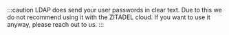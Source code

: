 :::caution
LDAP does send your user passwords in clear text. Due to this we do not recommend using it with the ZITADEL cloud.
If you want to use it anyway, please reach out to us.
:::
